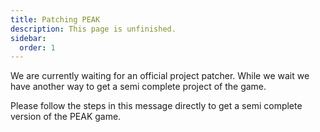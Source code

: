```yaml
---
title: Patching PEAK
description: This page is unfinished.
sidebar:
  order: 1
---
```



We are currently waiting for an official project patcher. While we wait we have another way to get a semi complete project of the game.

Please follow the steps in this message directly to get a semi complete version of the PEAK game.

<LinkCard
  title="Click here!"
  href="https://discord.com/channels/1363179626435707082/1386691783584387244/1388600351338532926"
  description="This takes you to a specific message in the PEAK Modding server, follow the steps"
/>